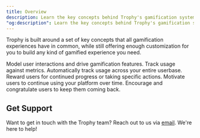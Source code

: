 ```yaml
---
title: Overview
description: Learn the key concepts behind Trophy's gamification system.
"og:description": Learn the key concepts behind Trophy's gamification system including Metrics, Events, Achievements and Streaks.
---
```


Trophy is built around a set of key concepts that all gamification experiences have in common, while still offering enough customization for you to build any kind of gamified experience you need.

<CardGroup>
  <Card title="Metrics" icon="box" href="/platform/metrics">
    Model user interactions and drive gamification features.
  </Card>
  <Card title="Events" icon="radio-tower" href="/platform/events">
    Track usage against metrics.
  </Card>
  <Card title="Users" icon="users" href="/platform/users">
    Automatically track usage across your entire userbase.
  </Card>
  <Card title="Achievements" icon="trophy" href="/platform/achievements">
    Reward users for continued progress or taking specific actions.
  </Card>
  <Card title="Streaks" icon="flame" href="/platform/streaks">
    Motivate users to continue using your platform over time.
  </Card>
  <Card title="Emails" icon="mail" href="/platform/emails">
    Encourage and congratulate users to keep them coming back.
  </Card>
</CardGroup>

## Get Support

Want to get in touch with the Trophy team? Reach out to us via [email](mailto:support@trophy.so). We're here to help!
